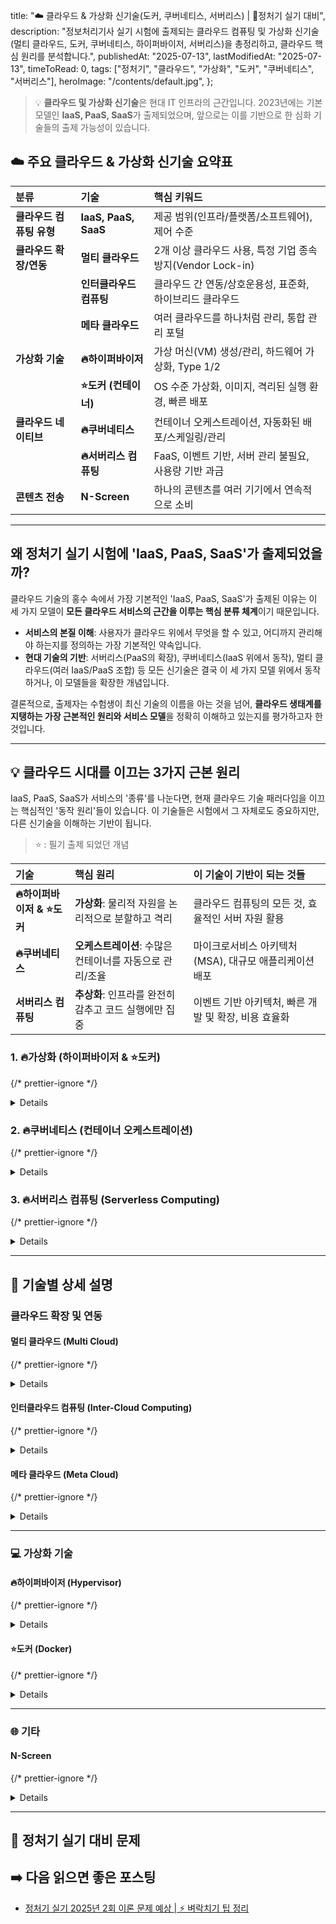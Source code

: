 
  title:
    "☁️ 클라우드 & 가상화 신기술(도커, 쿠버네티스, 서버리스) | 🚀정처기 실기 대비",
  description:
    "정보처리기사 실기 시험에 출제되는 클라우드 컴퓨팅 및 가상화 신기술(멀티 클라우드, 도커, 쿠버네티스, 하이퍼바이저, 서버리스)을 총정리하고, 클라우드 핵심 원리를 분석합니다.",
  publishedAt: "2025-07-13",
  lastModifiedAt: "2025-07-13",
  timeToRead: 0,
  tags: ["정처기", "클라우드", "가상화", "도커", "쿠버네티스", "서버리스"],
  heroImage: "/contents/default.jpg",
};

> 💡 **클라우드 및 가상화 신기술**은 현대 IT 인프라의 근간입니다. 2023년에는 기본 모델인 **IaaS, PaaS, SaaS**가 출제되었으며, 앞으로는 이를 기반으로 한 심화 기술들의 출제 가능성이 있습니다.

## ☁️ 주요 클라우드 & 가상화 신기술 요약표

| 분류                     | 기술                    | 핵심 키워드                                                 |
| :----------------------- | :---------------------- | :---------------------------------------------------------- |
| **클라우드 컴퓨팅 유형** | **IaaS, PaaS, SaaS**    | 제공 범위(인프라/플랫폼/소프트웨어), 제어 수준              |
| **클라우드 확장/연동**   | **멀티 클라우드**       | 2개 이상 클라우드 사용, 특정 기업 종속 방지(Vendor Lock-in) |
|                          | **인터클라우드 컴퓨팅** | 클라우드 간 연동/상호운용성, 표준화, 하이브리드 클라우드    |
|                          | **메타 클라우드**       | 여러 클라우드를 하나처럼 관리, 통합 관리 포털               |
| **가상화 기술**          | **🔥하이퍼바이저**      | 가상 머신(VM) 생성/관리, 하드웨어 가상화, Type 1/2          |
|                          | **⭐️도커 (컨테이너)**  | OS 수준 가상화, 이미지, 격리된 실행 환경, 빠른 배포         |
| **클라우드 네이티브**    | **🔥쿠버네티스**        | 컨테이너 오케스트레이션, 자동화된 배포/스케일링/관리        |
|                          | **🔥서버리스 컴퓨팅**   | FaaS, 이벤트 기반, 서버 관리 불필요, 사용량 기반 과금       |
| **콘텐츠 전송**          | **N-Screen**            | 하나의 콘텐츠를 여러 기기에서 연속적으로 소비               |

---

## 왜 정처기 실기 시험에 'IaaS, PaaS, SaaS'가 출제되었을까?

클라우드 기술의 홍수 속에서 가장 기본적인 'IaaS, PaaS, SaaS'가 출제된 이유는 이 세 가지 모델이 **모든 클라우드 서비스의 근간을 이루는 핵심 분류 체계**이기 때문입니다.

- **서비스의 본질 이해**: 사용자가 클라우드 위에서 무엇을 할 수 있고, 어디까지 관리해야 하는지를 정의하는 가장 기본적인 약속입니다.
- **현대 기술의 기반**: 서버리스(PaaS의 확장), 쿠버네티스(IaaS 위에서 동작), 멀티 클라우드(여러 IaaS/PaaS 조합) 등 모든 신기술은 결국 이 세 가지 모델 위에서 동작하거나, 이 모델들을 확장한 개념입니다.

결론적으로, 출제자는 수험생이 최신 기술의 이름을 아는 것을 넘어, **클라우드 생태계를 지탱하는 가장 근본적인 원리와 서비스 모델**을 정확히 이해하고 있는지를 평가하고자 한 것입니다.

---

## 💡 클라우드 시대를 이끄는 3가지 근본 원리

IaaS, PaaS, SaaS가 서비스의 '종류'를 나눈다면, 현재 클라우드 기술 패러다임을 이끄는 핵심적인 '동작 원리'들이 있습니다. 이 기술들은 시험에서 그 자체로도 중요하지만, 다른 신기술을 이해하는 기반이 됩니다.

> ⭐️ : 필기 출제 되었던 개념

| 기술                         | 핵심 원리                                                | 이 기술이 기반이 되는 것들                             |
| :--------------------------- | :------------------------------------------------------- | :----------------------------------------------------- |
| **🔥하이퍼바이저 & ⭐️도커** | **가상화**: 물리적 자원을 논리적으로 분할하고 격리       | 클라우드 컴퓨팅의 모든 것, 효율적인 서버 자원 활용     |
| **🔥쿠버네티스**             | **오케스트레이션**: 수많은 컨테이너를 자동으로 관리/조율 | 마이크로서비스 아키텍처(MSA), 대규모 애플리케이션 배포 |
| **서버리스 컴퓨팅**          | **추상화**: 인프라를 완전히 감추고 코드 실행에만 집중    | 이벤트 기반 아키텍처, 빠른 개발 및 확장, 비용 효율화   |

### 1. 🔥가상화 (하이퍼바이저 & ⭐️도커)

{/* prettier-ignore */}
<Details summary="'격리(Isolation)'를 통해 하나의 물리적 시스템에서 여러 운영체제나 애플리케이션을 동시에 실행합니다.">
  - **개념**:
    - **하이퍼바이저**: **하드웨어**를 가상화하여 여러 개의 **가상 머신(VM)** 을 만듭니다. 각 VM은 독립된 운영체제(Guest OS)를 가집니다. (무거운 가상화)
    - **도커 (컨테이너)**: **운영체제(OS)** 를 가상화하여 여러 개의 **컨테이너**를 만듭니다. 모든 컨테이너가 호스트 OS의 커널을 공유합니다. (가벼운 가상화)
  - **왜 근본적인가?**: '가상화' 없이는 클라우드 컴퓨팅이 존재할 수 없습니다. 물리적 서버 한 대의 자원을 수십, 수백 개로 나누어 여러 사용자에게 동시에 제공하는 클라우드의 핵심 원리이기 때문입니다.

</Details>

### 2. 🔥쿠버네티스 (컨테이너 오케스트레이션)

{/* prettier-ignore */}
<Details summary="수백, 수천 개의 '컨테이너(배)'를 자동으로 관리하는 '조타수(Kubernetes)' 역할을 합니다.">
  - **개념**: 도커와 같은 컨테이너 기술이 널리 쓰이면서, 수많은 컨테이너를 효율적으로 배포, 확장, 관리할 필요성이 생겼습니다. 쿠버네티스는 이 모든 과정을 자동화하는 '컨테이너 관리 시스템'입니다.
  - **왜 근본적인가?**: 현대적인 대규모 애플리케이션(MSA)은 수많은 작은 서비스(컨테이너)의 조합으로 이루어집니다. 쿠버네티스는 이 복잡한 시스템이 안정적으로 동작하도록 지휘하고 조율하는 사실상의 표준 기술입니다.
</Details>

### 3. 🔥서버리스 컴퓨팅 (Serverless Computing)

{/* prettier-ignore */}
<Details summary="개발자가 서버 걱정 없이 '코드'에만 집중하게 하고, 사용한 만큼만 비용을 지불하게 합니다.">
  - **개념**: '서버가 없다'는 뜻이 아니라, 개발자가 서버를 직접 관리할 필요가 없다는 의미입니다. 클라우드 제공업체가 서버의 프로비저닝, 스케일링, 관리를 모두 처리합니다. 개발자는 특정 이벤트가 발생했을 때 실행될 함수(Function)만 작성하면 됩니다. (FaaS: Function as a Service)
  - **왜 근본적인가?**: 클라우드 기술의 궁극적인 목표인 **'완전한 추상화'** 를 보여줍니다. 인프라에 대한 고민을 최소화하고 비즈니스 로직 개발에만 집중하게 하여 생산성을 극대화하는 패러다임입니다.
</Details>

---

## 📡 기술별 상세 설명

### 클라우드 확장 및 연동

#### 멀티 클라우드 (Multi Cloud)

{/* prettier-ignore */}
<Details summary="2개 이상의 서로 다른 클라우드 제공업체(AWS, Azure, GCP 등)의 서비스를 함께 사용하는 전략입니다.">
  - **특징**: 특정 클라우드 기업에 대한 기술적, 비용적 종속을 피하고(Vendor Lock-in 방지), 각 서비스의 장점만을 선택적으로 활용하여 시스템을 구성할 수 있습니다. 재해 복구(DR) 및 고가용성 확보에 유리합니다.
  - **현재 활용도**: **매우 높음**. 많은 기업이 비용 최적화, 위험 분산, 특정 기능 활용 등을 위해 멀티 클라우드 전략을 채택하고 있습니다.
</Details>

#### 인터클라우드 컴퓨팅 (Inter-Cloud Computing)

{/* prettier-ignore */}
<Details summary="서로 다른 클라우드 서비스 간의 상호운용성(Interoperability)을 확보하기 위한 기술입니다.">
  - **특징**: 각기 다른 클라우드가 표준화된 API나 프로토콜을 통해 마치 하나의 클라우드처럼 원활하게 연동되도록 하는 것을 목표로 합니다. 하이브리드 클라우드(프라이빗+퍼블릭) 구성의 핵심 요소입니다.
  - **현재 활용도**: **높음**. 클라우드 간 데이터 이전, 워크로드 이동, 서비스 연계 등을 위해 지속적으로 발전하고 있는 분야입니다.
</Details>

#### 메타 클라우드 (Meta Cloud)

{/* prettier-ignore */}
<Details summary="여러 클라우드 서비스를 하나의 통합된 인터페이스(포털)를 통해 관리하고 운영하는 상위 수준의 클라우드입니다.">
  - **특징**: 멀티 클라우드 환경의 복잡성을 줄여주는 것이 주목적입니다. 사용자는 메타 클라우드 포털을 통해 여러 클라우드의 리소스를 한눈에 보고 제어할 수 있습니다.
  - **현재 활용도**: **중간 (성장 중)**. 멀티 클라우드 도입이 늘면서 통합 관리의 필요성이 대두되어 관련 솔루션들이 등장하고 있습니다.
</Details>

---

### 💻 가상화 기술

#### 🔥하이퍼바이저 (Hypervisor)

{/* prettier-ignore */}
<Details summary="가상 머신(VM)을 생성하고 실행하는 소프트웨어, 펌웨어 또는 하드웨어입니다. VMM(Virtual Machine Monitor)이라고도 합니다.">
  - **종류**:
    - **Type 1 (네이티브/베어메탈)**: 하드웨어 위에 직접 설치되어 동작합니다. (예: VMware ESXi, Xen, KVM) 성능이 뛰어나 엔터프라이즈 환경에서 주로 사용됩니다.
    - **Type 2 (호스트형)**: 일반적인 운영체제(Windows, macOS) 위에 애플리케이션처럼 설치되어 동작합니다. (예: VMware Workstation, VirtualBox) 개발 및 테스트 용도로 주로 사용됩니다.
  - **현재 활용도**: **매우 높음**. 모든 IaaS 클라우드의 기반 기술이며, 서버 가상화의 핵심입니다.
</Details>

#### ⭐️도커 (Docker)

{/* prettier-ignore */}
<Details summary="애플리케이션을 신속하게 구축, 테스트 및 배포할 수 있는 컨테이너 기반의 오픈소스 가상화 플랫폼입니다.">
  - **특징**: 애플리케이션과 그 실행에 필요한 모든 것(라이브러리, 종속성 등)을 '이미지'라는 단위로 패키징합니다. 이 이미지를 통해 어떤 환경에서든 격리된 상태로 일관되게 애플리케이션을 실행할 수 있습니다. VM보다 더 가볍고 빠릅니다.
  - **현재 활용도**: **매우 높음**. 현대적인 애플리케이션 개발 및 배포의 표준으로 자리 잡았습니다.
</Details>

---

### 🌐 기타

#### N-Screen

{/* prettier-ignore */}
<Details summary="하나의 미디어 콘텐츠(영화, 방송 등)를 스마트폰, TV, PC, 태블릿 등 다양한 기기에서 연속적으로 이어서 즐길 수 있는 서비스입니다.">
  - **특징**: 클라우드에 사용자 정보와 콘텐츠 소비 기록을 저장하여, 어떤 기기에서 접속하든 동일한 시점에서 콘텐츠를 이어볼 수 있도록 하는 것이 핵심입니다.
  - **현재 활용도**: **매우 높음**. 넷플릭스, 유튜브 등 대부분의 OTT 서비스가 N-Screen을 기본적으로 지원합니다.
</Details>

---

## 📝 정처기 실기 대비 문제

<ProblemAnswer
  problem="가상 머신(VM)을 생성하고 관리하는 소프트웨어로, 하드웨어 위에 직접 설치되는 Type 1과 호스트 OS 위에 설치되는 Type 2로 나뉘는 것은 무엇인가?"
  correctAnswer="하이퍼바이저"
/>

<ProblemAnswer
  problem="애플리케이션과 그 종속성을 이미지 단위로 패키징하여 격리된 환경에서 실행하는 OS 수준 가상화 기술은 무엇인가?"
  correctAnswer="도커 (또는 컨테이너)"
/>

<ProblemAnswer
  problem="컨테이너화된 애플리케이션의 배포, 확장, 관리를 자동화하는 오픈소스 오케스트레이션 시스템은 무엇인가?"
  correctAnswer="쿠버네티스"
/>

<ProblemAnswer
  problem="개발자가 서버 관리 없이 코드 실행에만 집중할 수 있도록 하는 클라우드 컴퓨팅 모델로, 이벤트 기반으로 동작하고 사용한 만큼만 비용을 지불하는 것은 무엇인가?"
  correctAnswer="서버리스 컴퓨팅"
/>

<ProblemAnswer
  problem="특정 클라우드 제공업체에 대한 종속성을 피하고, 여러 클라우드의 장점을 조합하기 위해 2개 이상의 클라우드 서비스를 함께 사용하는 전략은 무엇인가?"
  correctAnswer="멀티 클라우드"
/>

## ➡️ 다음 읽으면 좋은 포스팅

- [정처기 실기 2025년 2회 이론 문제 예상 | ⚡️ 벼락치기 팁 정리](/ko/blog/korean-information-processing-engineer-practical-exam-strategy)
